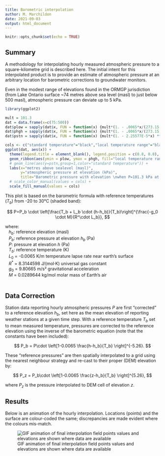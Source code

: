 ```yaml
---
title: Barometric interpolation
author: M. Marchildon
date: 2021-09-03
output: html_document
---
```


```r
knitr::opts_chunk$set(echo = TRUE)
```

## Summary

A methodology for interpolating hourly measured atmospheric pressure to a square-kilometre grid is described here. The initial intent for this interpolated product is to provide an estimate of atmospheric pressure at an arbitrary location for barometric corrections to groundwater monitors.

Even in the modest range of elevations found in the ORMGP jurisdiction (from Lake Ontario surface ~74 metres above sea level (masl) to just below 500 masl), atmospheric pressure can deviate up to 5 kPa.

```r
library(ggplot2)

mult = 101.3
dat = data.frame(x=c(75:500))
dat$plow = sapply(dat$x, FUN = function(x) {mult*(1. - .0065*x/(273.15 - 20)) ** 5.255788})
dat$phgh = sapply(dat$x, FUN = function(x) {mult*(1. - .0065*x/(273.15 + 30)) ** 5.255788})
dat$pstn = sapply(dat$x, FUN = function(x) {mult*(1. - 2.25577E-5*x) ** 5.255788})

cols <- c("standard temperature"="black","local temperature range"="black")
ggplot(dat, aes(x)) +
  theme(legend.title = element_blank(), legend.position = c(0.8, 0.8), legend.background = element_blank()) +
  geom_ribbon(aes(ymin = plow, ymax = phgh, fill="local temperature range"), alpha=.4) +
  # geom_line(aes(y=pstn,group=1,color="standard temperature")) +
  labs(x="metres above sealevel (masl)", 
       y="atmospheric pressure at elevation (kPa)", 
       title="Barometric pressure with elevation \nwhen P=101.3 kPa at sea-level") +
  # scale_color_manual(values = cols) +
  scale_fill_manual(values = cols)
```

This plot is based on the barometric formula with reference temperatures ($T_b$) from -20 to 30°C (shaded band):

$$
  P=P_b \cdot \left[\frac{T_b + L_b \cdot (h-h_b)}{T_b}\right]^{\frac{-g_0 \cdot M}{R^\cdot L_b}},
$$

| where:
|    $h_b$: reference elevation (masl)
|    $P_b$: reference pressure at elevation $h_b$ (Pa)
|    $P$: pressure at elevation $h$ (Pa)
|    $T_b$: reference temperature (K)
|    $L_0$ = -0.0065 K/m temperature lapse rate near earth's surface
|    $R^{*}$ = 8.3144598 J/(mol·K) universal gas constant
|    $g_{0}$ = 9.80665 m/s² gravitational acceleration
|    $M$ = 0.0289644 kg/mol molar mass of Earth's air
|    \
  
## Data Correction

Station data reporting hourly atmospheric pressures $P$ are first "corrected" to a reference elevation $h_b$, set here as the mean elevation of reporting weather stations at a given time step. With a reference temperature $T_b$ set to mean measured temperature, pressures are corrected to the reference elevation using the inverse of the barometric equation (note that the constants have been included):

$$
  P_b = P\cdot \left[1-0.0065 \frac{h-h_b}{T_b} \right]^{-5.26}.
$$

These "reference pressures" are then spatially interpolated to a grid using the nearest neighbour strategy and re-cast to their proper (DEM) elevation by:

$$
  P_z = P_b\cdot \left[1-0.0065 \frac{z-h_b}{T_b} \right]^{5.26},
$$

where $P_z$ is the pressure interpolated to DEM cell of elevation $z$.


## Results

Below is an animation of the hourly interpolation. Locations (points) and the surface are colour-coded the same; discrepancies are made evident where the colours mis-match.

<!-- ![GIF animation of final interpolation field](fig/baro.gif) -->
![GIF animation of final interpolation field points values and elevations are shown where data are available](https://raw.githubusercontent.com/OWRC/barometry/main/fig/baro.gif)
